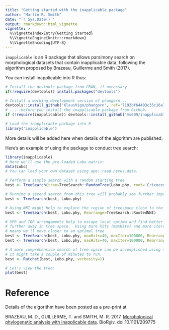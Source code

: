 ```yaml
---
title: "Getting started with the inapplicable package"
author: "Martin R. Smith"
date: "`r Sys.Date()`"
output: rmarkdown::html_vignette
vignette: >
  %\VignetteIndexEntry{Getting Started}
  %\VignetteEngine{knitr::rmarkdown}
  %\VignetteEncoding{UTF-8}
---
```



`inapplicable` is an R package that allows parsimony search on morphological datasets that contain
inapplicable data, following the algorithm proposed by Brazeau, Guillerme and Smith (2017).

You can install inapplicable into R thus:

```r
# Install the devtools package from CRAN, if necessary
if(!require(devtools)) install.packages("devtools")

# Install a working development version of phangorn...
devtools::install_github('KlausVigo/phangorn', ref='7192bfb4403c35c16a7b735160525d272736b061') # 30 Oct 2017
# ... .before you install the inapplicable package from GitHub:
if (!require(inapplicable)) devtools::install_github('ms609/inapplicable')

# Load the inapplicable package into R
library('inapplicable')
```

More details will be added here when details of the algorithm are published.

Here's an example of using the package to conduct tree search:

```r 
library(inapplicable)
# Here we'll use the pre-loaded Lobo matrix:
data(Lobo)
# You can load your own dataset using ape::read.nexus.data.

# Perform a simple search with a random starting tree
best <- TreeSearch(tree=TreeSearch::RandomTree(Lobo.phy, root='Cricocosmia'), dataset=Lobo.phy, Rearrange=TreeSearch::RootedNNI)

# Running a second search from this tree will probably see further improvements:
best <- TreeSearch(best, Lobo.phy)

# Using NNI might help to explore the region of treespace close to the local optimum:
best <- TreeSearch(best, Lobo.phy, Rearrange=TreeSearch::RootedNNI)

# SPR and TBR arrangements help to escape local optima and find better peaks 
# further away in tree space.  Using more hits (maxHits) and more iterations (maxIter)
# means we'll move closer to an optimal tree
best <- TreeSearch(best, Lobo.phy, maxHits=40, maxIter=100000, Rearrange=TreeSearch::RootedSPR, verbosity=2)
best <- TreeSearch(best, Lobo.phy, maxHits=40, maxIter=100000, Rearrange=TreeSearch::RootedTBR, verbosity=2)

# A more comprehensive search of tree space can be accomplished using the Parsimony Ratchet
# It might take a couple of minutes to run.
best <- Ratchet(best, Lobo.phy, verbosity=1)

# Let's view the tree:
plot(best)
```

# Reference

Details of the algorithm have been posted as a pre-print at 

BRAZEAU, M. D., GUILLERME, T. and SMITH, M. R. 2017. [Morphological phylogenetic analysis with inapplicable data](https://www.biorxiv.org/content/early/2017/10/26/209775). BioRχiv. doi:10.1101/209775


